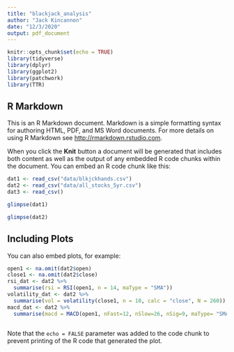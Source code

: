 ```yaml
---
title: "blackjack_analysis"
author: "Jack Kincannon"
date: "12/3/2020"
output: pdf_document
---
```


```r
knitr::opts_chunk$set(echo = TRUE)
library(tidyverse)
library(dplyr)
library(ggplot2)
library(patchwork)
library(TTR)
```

## R Markdown

This is an R Markdown document. Markdown is a simple formatting syntax for authoring HTML, PDF, and MS Word documents. For more details on using R Markdown see <http://rmarkdown.rstudio.com>.

When you click the **Knit** button a document will be generated that includes both content as well as the output of any embedded R code chunks within the document. You can embed an R code chunk like this:

```r
dat1 <- read_csv("data/blkjckhands.csv")
dat2 <- read_csv("data/all_stocks_5yr.csv")
dat3 <- read_csv()
```

```r
glimpse(dat1)
```
```r
glimpse(dat2)
```
## Including Plots

You can also embed plots, for example:

```r
open1 <- na.omit(dat2$open)
close1 <- na.omit(dat2$close)
rsi_dat <- dat2 %>%
  summarise(rsi = RSI(open1, n = 14, maType = "SMA"))
volatility_dat <- dat2 %>%
  summarise(vol = volatility(close1, n = 10, calc = "close", N = 260))
macd_dat <- dat2 %>%
  summarise(macd = MACD(open1, nFast=12, nSlow=26, nSig=9, maType= "SMA", percent = FALSE))
```

```r

```

Note that the `echo = FALSE` parameter was added to the code chunk to prevent printing of the R code that generated the plot.

